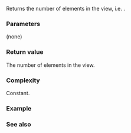 {{cpp/string/basic_string_view/title|size|length}}
{{cpp/string/basic_string_view/navbar}}
{{dcl begin}}
{{dcl|since=c++17|
constexpr size_type size() const noexcept;
}}
{{dcl|since=c++17|
constexpr size_type length() const noexcept;
}}
{{dcl end}}

Returns the number of {{tt|CharT}} elements in the view, i.e. {{c|std::distance(begin(), end())}}.

===Parameters===
(none)

===Return value===
The number of {{tt|CharT}} elements in the view.

===Complexity===
Constant.

===Example===
{{cpp/string/basic_string_view/example empty size}}

===See also===
{{dsc begin}}
{{dsc inc|cpp/string/basic_string_view/dsc empty }}
{{dsc inc|cpp/string/basic_string_view/dsc max_size }}
{{dsc inc|cpp/string/basic_string/dsc {{SUBPAGENAMEE}} }}
{{dsc end}}

{{langlinks|es|ja|ru|zh}}